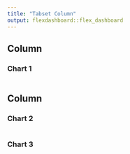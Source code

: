 ```yaml
---
title: "Tabset Column"
output: flexdashboard::flex_dashboard
---
```


Column
-------------------------------------

### Chart 1

```r
```

Column {.tabset}
-------------------------------------

### Chart 2

```r
```

### Chart 3

```r
```